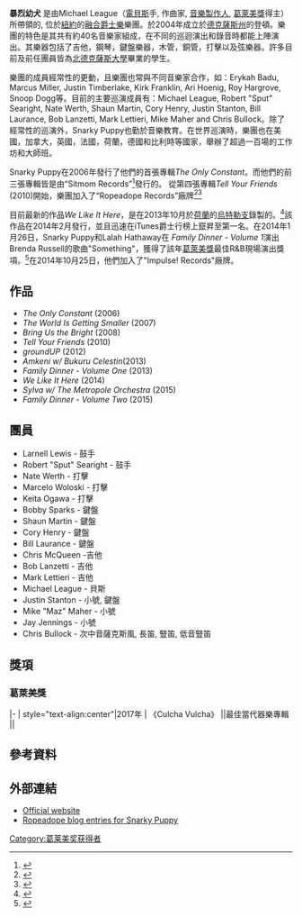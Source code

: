 {{copyedit|time=2019-09-06T00:42:09+00:00}}
{{Infobox musical artist
| name                = 暴烈幼犬
| landscape           = yes
| background          = group_or_band
| image               = Snarkypuppy-photo-michalgarcia.jpg
| image_size         = 200px
| origin              = {{USA}}[[德克薩斯州|德克薩斯州]][[登頓,_德克薩斯州|登頓]]
| label               = Ropeadope, Sitmom Records, [[Impulse!_Records|Impulse! Records]]
| website             = {{URL|http://www.snarkypuppy.com/}}
|grammyawards  = {{Unbulleted list|'''最佳當代器樂專輯'''| 2017年《Culcha Vulcha》}}
}}

'''暴烈幼犬''' 是由Michael League（[[電貝斯|電貝斯]]手, 作曲家, [[音樂製作人|音樂製作人]], [[葛萊美獎|葛萊美獎]]得主）所帶領的, 位於[[紐約|紐約]]的[[融合爵士樂|融合爵士樂]]樂團。於2004年成立於[[德克薩斯州|德克薩斯州]]的登頓。樂團的特色是其共有約40名音樂家組成，在不同的巡迴演出和錄音時都能上陣演出。其樂器包括了吉他，鋼琴，鍵盤樂器，木管，銅管，打擊以及弦樂器。許多目前及前任團員皆為[[北德克薩斯大學|北德克薩斯大學]]畢業的學生。

樂團的成員經常性的更動，且樂團也常與不同音樂家合作，如：Erykah Badu, Marcus Miller, Justin Timberlake, Kirk Franklin, Ari Hoenig, Roy Hargrove, Snoop Dogg等。目前的主要巡演成員有：Michael League, Robert "Sput" Searight, Nate Werth, Shaun Martin, Cory Henry, Justin Stanton, Bill Laurance, Bob Lanzetti, Mark Lettieri, Mike Maher and Chris Bullock。除了經常性的巡演外，Snarky Puppy也勤於音樂教育。在世界巡演時，樂團也在美國，加拿大，英國，法國，荷蘭，德國和比利時等國家，舉辦了超過一百場的工作坊和大師班。

Snarky Puppy在2006年發行了他們的首張專輯''The Only Constant''。而他們的前三張專輯皆是由“Sitmom Records”<ref>{{cite web |url=http://www.joelfountain.com/sitmom/new%20website/html/artists/snarky_preorder.html |title=Sitmom Records |publisher=Joelfountain.com |date= |accessdate=2013-11-02 |archive-date=2013-10-24 |archive-url=https://web.archive.org/web/20131024052623/http://www.joelfountain.com/sitmom/new%20website/html/artists/snarky_preorder.html |dead-url=no }}</ref>發行的。 從第四張專輯''Tell Your Friends'' (2010)開始，樂團加入了“Ropeadope Records”廠牌<ref>{{cite web |url=http://www.ropeadope.com/music/record/tell_your/ |title=Ropeadope |publisher=Ropeadope |date=2010-09-21 |accessdate=2013-11-02 |deadurl=yes |archiveurl=https://web.archive.org/web/20131019080247/http://www.ropeadope.com/music/record/tell_your/ |archivedate=2013-10-19 }}</ref><ref>{{cite web |url=http://www.pegasusnews.com/news/2009/may/07/my-denton-music-interview-snarky-puppys-mike-leagu/ |author=Michal Garcia |title=My Denton Music interview: Snarky Puppy’s Mike League |publisher=Pegasusnews.com |accessdate=2013-11-02 |deadurl=yes |archiveurl=https://web.archive.org/web/20131018021525/http://www.pegasusnews.com/news/2009/may/07/my-denton-music-interview-snarky-puppys-mike-leagu/ |archivedate=2013-10-18 }}</ref>

目前最新的作品''We Like It Here''，是在2013年10月於[[荷蘭|荷蘭]]的[[烏特勒支|烏特勒支]]錄製的。<ref>{{Cite web |url=http://goodmusiccompany.com/#/snarky-puppy-dvd-recordings-at-kytopia/ |title=存档副本 |accessdate=2015-04-25 |archive-date=2015-08-01 |archive-url=https://web.archive.org/web/20150801141031/http://goodmusiccompany.com/#/snarky-puppy-dvd-recordings-at-kytopia/ |dead-url=no }}</ref>該作品在2014年2月發行，並且迅速在iTunes爵士行榜上竄昇至第一名。在2014年1月26日，Snarky Puppy和Lalah Hathaway在 ''Family Dinner - Volume 1''演出Brenda Russell的歌曲"Something"，獲得了該年[[葛萊美獎|葛萊美獎]]最佳R&B現場演出獎項。<ref>{{cite web |url=http://www.grammy.com/nominees?genre=27 |title=Grammy Awards |publisher=Grammy.com |date= |accessdate=2013-12-07 |archive-date=2013-12-11 |archive-url=https://web.archive.org/web/20131211091935/http://www.grammy.com/nominees?genre=27 |dead-url=no }}</ref>在2014年10月25日，他們加入了"Impulse! Records"廠牌。

==作品==
* ''The Only Constant'' (2006)
* ''The World Is Getting Smaller'' (2007)
* ''Bring Us the Bright'' (2008)
* ''Tell Your Friends'' (2010)
* ''groundUP'' (2012)
* ''Amkeni w/ Bukuru Celestin ''(2013)
* ''Family Dinner - Volume One'' (2013)
* ''We Like It Here'' (2014)
* ''Sylva w/ The Metropole Orchestra'' (2015)
* ''Family Dinner - Volume Two'' (2015)

==團員==
* Larnell Lewis - 鼓手
* Robert "Sput" Searight - 鼓手
* Nate Werth - 打擊
* Marcelo Woloski - 打擊
* Keita Ogawa - 打擊
* Bobby Sparks - 鍵盤
* Shaun Martin - 鍵盤
* Cory Henry - 鍵盤
* Bill Laurance - 鍵盤
* Chris McQueen -吉他
* Bob Lanzetti - 吉他
* Mark Lettieri - 吉他
* Michael League - 貝斯
* Justin Stanton - 小號, 鍵盤
* Mike "Maz" Maher - 小號
* Jay Jennings - 小號
* Chris Bullock - 次中音薩克斯風, 長笛, 豎笛, 低音豎笛

== 獎項 ==
===葛萊美獎===
{{awards table}}
|-
| style="text-align:center"|2017年
| 《Culcha Vulcha》 ||最佳當代器樂專輯 || {{won}}
{{end}}

==參考資料==
{{Reflist}}

==外部連結==
* [http://www.snarkypuppy.com/ Official website]{{Wayback|url=http://www.snarkypuppy.com/ |date=20150517022513 }}
* [https://web.archive.org/web/20130925094702/http://www.ropeadope.com/artists/featured/snarky_puppy/ Ropeadope blog entries for Snarky Puppy]

[[Category:葛莱美奖获得者|Category:葛莱美奖获得者]]